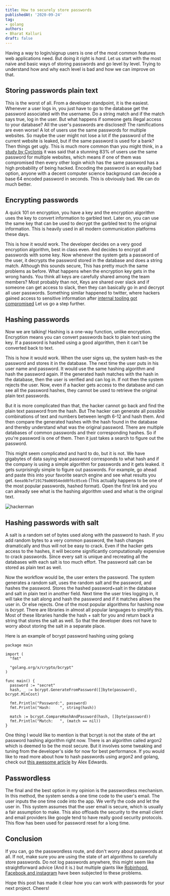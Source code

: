 ```yaml
---
title: How to securely store passwords
publishedAt: '2020-09-24'
tag:
- golang
authors:
- Bharat Kalluri
draft: false
---
```


Having a way to login/signup users is one of the most common features web applications need. But doing it right is *hard*.
Let us start with the most naive and basic ways of storing passwords and go level by level. Trying to understand how and
why each level is bad and how we can improve on that.

## Storing passwords plain text

This is the worst of all. From a developer standpoint, it is the easiest. Whenever a user logs in, you just have to go to the database
get the password associated with the username. Do a string match and if the match says true, log in the user. But what happens if someone
gets illegal access to your database? All the user's passwords are disclosed! The ramifications are even worse! A lot of users use the same passwords for multiple websites. So maybe the user might not lose a lot if the password of the current website is leaked, but if the same password
is used for a bank? Then things get ugly.
This is much more common than you might think, in a [study by Cyclonis](https://www.cyclonis.com/report-83-percent-users-surveyed-use-same-password-multiple-sites/)
it was said that a stunning 83% of users use the same password for multiple websites, which means if one of them was compromised then every other login
which has the same password has a high probability of being hacked. Encoding the password is an equally bad option, anyone with a decent computer science background can decode a base 64 encoded password in seconds. This is obviously bad. We can do much better.

## Encrypting passwords

A quick 101 on encryption, you have a key and the encryption algorithm uses the key to convert information to garbled text. Later on, you can use the same key
that can be used to decrypt the garbled text to the original information. This is heavily used in all modern communication platforms these days.

This is how it would work. The developer decides on a very good encryption algorithm, best in class even. And decides to encrypt all passwords with some key.
Now whenever the system gets a password of the user, it decrypts the password stored in the database and does a string match. Although this sounds secure,
This has pretty much the same problems as before. What happens when the encryption key gets in the wrong hands. You think all keys are carefully shared among the team members? Most probably than not, Keys are shared over slack and if someone can get access to slack, then they can basically go in and decrypt all user passwords.
Something similar happened to twitter, where hackers gained access to sensitive information after [internal tooling got compromised](https://www.theverge.com/2020/7/15/21326656/twitter-hack-explanation-bitcoin-accounts-employee-tools)
Let us go a step further.

## Hashing passwords

Now we are talking! Hashing is a one-way function, unlike encryption. Encryption means you can convert passwords back to plain text using the key. If a password
is hashed using a good algorithm, then it can't be converted back to text.

This is how it would work. When the user signs up, the system hash-es the password and stores it in the database. The next time the user puts in his user name and password. It would use the same hashing algorithm and hash the password again. If the generated hash matches with the hash in the database, then the user is verified
and can log in. If not then the system rejects the user. Now, even if a hacker gets access to the database and can see all the password hashes, they cannot be used
to retrieve the original plain text passwords.

But it is more complicated than that, the hacker cannot go back and find the plain text password from the hash. But The hacker can generate all possible combinations of text and numbers between length 6-12 and hash them. And then compare the generated hashes with the hash found in the database and thereby understand what was the original password. There are multiple databases of common passwords and their corresponding hashes. So if you're password is one of them. Then it just takes a search
to figure out the password.

This might seem complicated and hard to do, but it is not. We have gigabytes of data saying what password corresponds to what hash and if the company is using a
simple algorithm for passwords and it gets leaked. it gets surprisingly simple to figure out passwords. For example, go ahead and paste this into your favorite search engine and see what results you get. `6eea9b7ef19179a06954edd0f6c05ceb` (This actually happens to be one of the most popular passwords, hashed format). Open the first link
and you can already see what is the hashing algorithm used and what is the original text.

![hackerman](https://media.giphy.com/media/3knKct3fGqxhK/source.gif)

## Hashing passwords with salt

A salt is a random set of bytes used along with the password to hash. If you add random bytes to a very common password, the hash changes dramatically and thus will not be easy to crack. Even if the hacker gets access to the hashes, it will become significantly computationally expensive to crack passwords. Since every salt is unique
and recreating all the databases with each salt is too much effort. The password salt can be stored as plain text as well.

Now the workflow would be, the user enters the password. The system generates a random salt, uses the random salt and the password, and hashes the password. Stores the hashed password+salt in the database and salt in plain text in another field. Next time the user tries logging in, it will take the salt along and hash the password and if it matches allows the user in. Or else rejects. One of the most popular algorithms for hashing now is *bcrypt*. There are libraries in almost all popular languages to simplify this. Most of these libraries handle the hash + salt for you and return back a string that stores the salt as well. So that the developer
does not have to worry about storing the salt in a separate place.

Here is an example of bcrypt password hashing using golang

```golang
package main

import (
  "fmt"

  "golang.org/x/crypto/bcrypt"
)

func main() {
  password := "secret"
  hash, _ := bcrypt.GenerateFromPassword([]byte(password), bcrypt.MinCost)

  fmt.Println("Password:", password)
  fmt.Println("Hash:    ", string(hash))

  match := bcrypt.CompareHashAndPassword(hash, []byte(password))
  fmt.Println("Match:   ", (match == nil))
}
```

One thing I would like to mention is that bcrypt is not the state of the art password hashing algorithm right now. There is an algorithm called argon2 which is deemed
to be the most secure. But it involves some tweaking and tuning from the developer's side for now for best performance. If you would like to read more about how to hash passwords using argon2 and golang, check out [this awesome article](https://www.alexedwards.net/blog/how-to-hash-and-verify-passwords-with-argon2-in-go) by Alex Edwards.

## Passwordless

The final and the best option in my opinion is the passwordless mechanism. In this method, the system sends a one time code to the user's email. The user inputs the one time code into the app. We verify the code and let the user in. This system assumes that the user email is secure, which is usually a fair assumption to make. This also offloads the security to the email client and email providers like google tend to have really good security protocols. This flow has been used for
password reset for a long time.

## Conclusion

If you can, go the passwordless route, and don't worry about passwords at all. If not, make sure you are using the state of art algorithms to carefully store passwords.
Do not log passwords anywhere, this might seem like straightforward advice (And it is.) but multiple giants like [Robinhood](https://www.bleepingcomputer.com/news/security/robinhood-brokerage-firm-alerts-of-passwords-stored-in-clear-text/), [Facebook and instagram](https://about.fb.com/news/2019/03/keeping-passwords-secure/) have
been subjected to these problems.

Hope this post has made it clear how you can work with passwords for your next project. Cheers!
